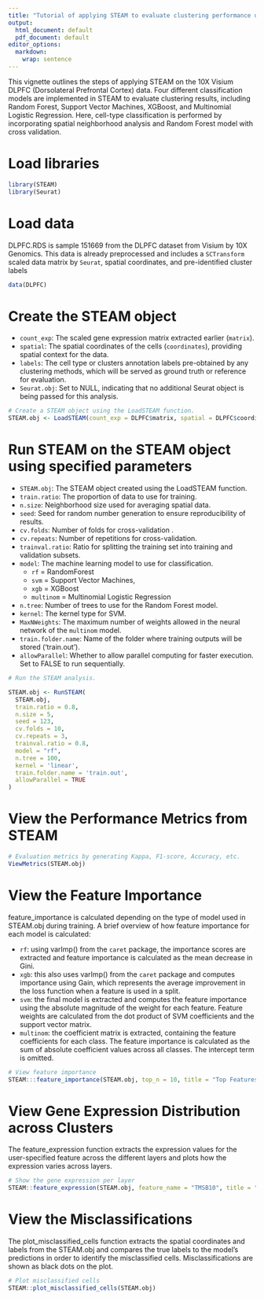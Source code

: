 ```yaml
---
title: "Tutorial of applying STEAM to evaluate clustering performance using the DLPFC spatial transcriptomic data"
output:
  html_document: default
  pdf_document: default
editor_options:
  markdown:
    wrap: sentence
---
```


This vignette outlines the steps of applying STEAM on the 10X Visium DLPFC (Dorsolateral Prefrontal Cortex) data. Four different classification models are implemented in STEAM to evaluate clustering results, including Random Forest, Support Vector Machines, XGBoost, and Multinomial Logistic Regression. Here, cell-type classification is performed by incorporating spatial neighborhood analysis and Random Forest model with cross validation.

# Load libraries

```r
library(STEAM)
library(Seurat)
```

# Load data

DLPFC.RDS is sample 151669 from the DLPFC dataset from Visium by 10X Genomics.
This data is already preprocessed and includes a `SCTransform` scaled data matrix by `Seurat`, spatial coordinates, and pre-identified cluster labels

```r
data(DLPFC)
```

# Create the STEAM object

-   `count_exp`: The scaled gene expression matrix extracted earlier (`matrix`).
-   `spatial`: The spatial coordinates of the cells (`coordinates`), providing spatial context for the data.
-   `labels`: The cell type or clusters annotation labels pre-obtained by any clustering methods, which will be served as ground truth or reference for evaluation.
-   `Seurat.obj`: Set to NULL, indicating that no additional Seurat object is being passed for this analysis.

```r

# Create a STEAM object using the LoadSTEAM function.
STEAM.obj <- LoadSTEAM(count_exp = DLPFC$matrix, spatial = DLPFC$coordinates, labels = DLPFC$labels, Seurat.obj = NULL)

```

# Run STEAM on the STEAM object using specified parameters

-   `STEAM.obj`: The STEAM object created using the LoadSTEAM function.
-   `train.ratio`: The proportion of data to use for training.
-   `n.size`: Neighborhood size used for averaging spatial data.
-   `seed`: Seed for random number generation to ensure reproducibility of results.
-   `cv.folds`: Number of folds for cross-validation .
-   `cv.repeats`: Number of repetitions for cross-validation.
-   `trainval.ratio`: Ratio for splitting the training set into training and validation subsets.
-   `model`: The machine learning model to use for classification.
    -   `rf` = RandomForest
    -   `svm` = Support Vector Machines,
    -   `xgb` = XGBoost
    -   `multinom` = Multinomial Logistic Regression
-   `n.tree`: Number of trees to use for the Random Forest model.
-   `kernel`: The kernel type for SVM.
-   `MaxNWeights`: The maximum number of weights allowed in the neural network of the `multinom` model.
-   `train.folder.name`: Name of the folder where training outputs will be stored ('train.out').
-   `allowParallel`: Whether to allow parallel computing for faster execution. Set to FALSE to run sequentially.

```r

# Run the STEAM analysis.

STEAM.obj <- RunSTEAM(
  STEAM.obj,
  train.ratio = 0.8, 
  n.size = 5, 
  seed = 123, 
  cv.folds = 10, 
  cv.repeats = 3, 
  trainval.ratio = 0.8, 
  model = "rf", 
  n.tree = 100, 
  kernel = 'linear', 
  train.folder.name = 'train.out', 
  allowParallel = TRUE
)

```

# View the Performance Metrics from STEAM

```r
# Evaluation metrics by generating Kappa, F1-score, Accuracy, etc.
ViewMetrics(STEAM.obj)

```

# View the Feature Importance

feature_importance is calculated depending on the type of model used in STEAM.obj during training.
A brief overview of how feature importance for each model is calculated:

-   `rf`: using varImp() from the `caret` package, the importance scores are extracted and feature importance is calculated as the mean decrease in Gini.
-   `xgb`: this also uses varImp() from the `caret` package and computes importance using Gain, which represents the average improvement in the loss function when a feature is used in a split.
-   `svm`: the final model is extracted and computes the feature importance using the absolute magnitude of the weight for each feature. Feature weights are calculated from the dot product of SVM coefficients and the support vector matrix.
-   `multinom`: the coefficient matrix is extracted, containing the feature coefficients for each class. The feature importance is calculated as the sum of absolute coefficient values across all classes. The intercept term is omitted.

```r
# View feature importance
STEAM:::feature_importance(STEAM.obj, top_n = 10, title = "Top Features by Importance")

```

# View Gene Expression Distribution across Clusters

The feature_expression function extracts the expression values for the user-specified feature across the different layers and plots how the expression varies across layers.

```r
# Show the gene expression per layer
STEAM::feature_expression(STEAM.obj, feature_name = "TMSB10", title = "Expression Across Layers")
```

# View the Misclassifications

The plot_misclassified_cells function extracts the spatial coordinates and labels from the STEAM.obj and compares the true labels to the model's predictions in order to identify the misclassified cells.
Misclassifications are shown as black dots on the plot.

```r

# Plot misclassified cells
STEAM::plot_misclassified_cells(STEAM.obj)

```
